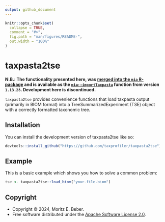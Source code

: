 ```yaml
---
output: github_document
---
```


<!-- README.md is generated from README.Rmd. Please edit that file -->

```r
knitr::opts_chunk$set(
  collapse = TRUE,
  comment = "#>",
  fig.path = "man/figures/README-",
  out.width = "100%"
)
```

# taxpasta2tse

<!-- badges: start -->
<!-- badges: end -->

**N.B.: The functionality presented here, was [merged into the `mia`
R-package](https://github.com/microbiome/mia/pull/574) and is available as the
[`mia::importTaxpasta`](https://microbiome.github.io/mia/reference/importTaxpasta.html)
function from version `1.13.28`. Development here is discontinued.**

`taxpasta2tse` provides convenience functions that load taxpasta output (primarily
in BIOM format) into a TreeSummarizedExperiment (TSE) object with a
correctly formatted taxonomic tree.

## Installation

You can install the development version of taxpasta2tse like so:

```r
devtools::install_github("https://github.com/taxprofiler/taxpasta2tse")
```

## Example

This is a basic example which shows you how to solve a common problem:

```r
tse <- taxpasta2tse::load_biom("your-file.biom")
```

## Copyright

-   Copyright © 2024, Moritz E. Beber.
-   Free software distributed under the [Apache Software License
    2.0](LICENSE.md).
